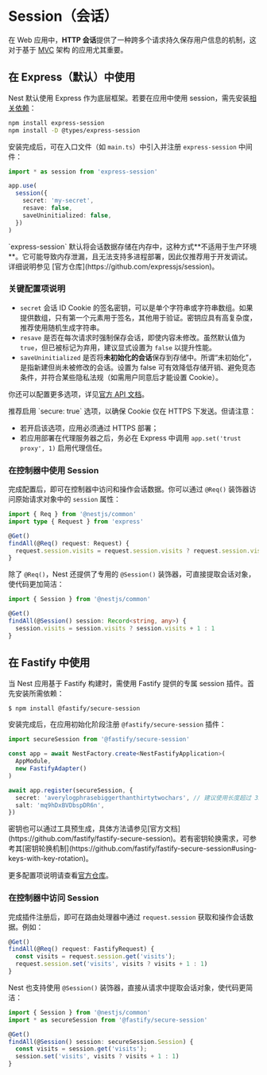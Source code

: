 # Session（会话）

在 Web 应用中，**HTTP 会话**提供了一种跨多个请求持久保存用户信息的机制，这对于基于 [MVC](/techniques/mvc) 架构 的应用尤其重要。

## 在 Express（默认）中使用

Nest 默认使用 Express 作为底层框架。若要在应用中使用 session，需先安装[相关依赖](https://github.com/expressjs/session)：

```bash
npm install express-session
npm install -D @types/express-session
```

安装完成后，可在入口文件（如 `main.ts`）中引入并注册 `express-session` 中间件：

```ts filename='main.ts'
import * as session from 'express-session'

app.use(
  session({
    secret: 'my-secret',
    resave: false,
    saveUninitialized: false,
  })
)
```

<CalloutInfo type="warning">
  `express-session`
  默认将会话数据存储在内存中，这种方式**不适用于生产环境**。它可能导致内存泄漏，且无法支持多进程部署，因此仅推荐用于开发调试。详细说明参见
  [官方仓库](https://github.com/expressjs/session)。
</CalloutInfo>

### 关键配置项说明

- `secret`
  会话 ID Cookie 的签名密钥，可以是单个字符串或字符串数组。如果提供数组，只有第一个元素用于签名，其他用于验证。密钥应具有高复杂度，推荐使用随机生成字符串。
- `resave`
  是否在每次请求时强制保存会话，即使内容未修改。虽然默认值为 `true`，但已被标记为弃用，建议显式设置为 `false` 以提升性能。
- `saveUninitialized`
  是否将**未初始化的会话**保存到存储中。所谓“未初始化”，是指新建但尚未被修改的会话。设置为 false 可有效降低存储开销、避免竞态条件，并符合某些隐私法规（如需用户同意后才能设置 Cookie）。

你还可以配置更多选项，详见[官方 API 文档](https://github.com/expressjs/session#options)。

<CalloutInfo>
推荐启用 `secure: true` 选项，以确保 Cookie 仅在 HTTPS 下发送。但请注意：

- 若开启该选项，应用必须通过 HTTPS 部署；
- 若应用部署在代理服务器之后，务必在 Express 中调用 `app.set('trust proxy', 1)` 启用代理信任。

</CalloutInfo>

### 在控制器中使用 Session

完成配置后，即可在控制器中访问和操作会话数据。你可以通过 `@Req()` 装饰器访问原始请求对象中的 `session` 属性：

```ts
import { Req } from '@nestjs/common'
import type { Request } from 'express'

@Get()
findAll(@Req() request: Request) {
  request.session.visits = request.session.visits ? request.session.visits + 1 : 1
}
```

除了 `@Req()`，Nest 还提供了专用的 `@Session()` 装饰器，可直接提取会话对象，使代码更加简洁：

```ts
import { Session } from '@nestjs/common'

@Get()
findAll(@Session() session: Record<string, any>) {
  session.visits = session.visits ? session.visits + 1 : 1
}
```

## 在 Fastify 中使用

当 Nest 应用基于 Fastify 构建时，需使用 Fastify 提供的专属 session 插件。首先安装所需依赖：

```bash
$ npm install @fastify/secure-session
```

安装完成后，在应用初始化阶段注册 `@fastify/secure-session` 插件：

```ts filename='main.ts'
import secureSession from '@fastify/secure-session'

const app = await NestFactory.create<NestFastifyApplication>(
  AppModule,
  new FastifyAdapter()
)

await app.register(secureSession, {
  secret: 'averylogphrasebiggerthanthirtytwochars', // 建议使用长度超过 32 个字符的密钥
  salt: 'mq9hDxBVDbspDR6n',
})
```

<CalloutInfo>
  密钥也可以通过工具预生成，具体方法请参见[官方文档](https://github.com/fastify/fastify-secure-session)。若有密钥轮换需求，可参考其[密钥轮换机制](https://github.com/fastify/fastify-secure-session#using-keys-with-key-rotation)。
</CalloutInfo>

更多配置项说明请查看[官方仓库](https://github.com/fastify/fastify-secure-session)。

### 在控制器中访问 Session

完成插件注册后，即可在路由处理器中通过 `request.session` 获取和操作会话数据。例如：

```ts
@Get()
findAll(@Req() request: FastifyRequest) {
  const visits = request.session.get('visits');
  request.session.set('visits', visits ? visits + 1 : 1)
}
```

Nest 也支持使用 `@Session()` 装饰器，直接从请求中提取会话对象，使代码更简洁：

```ts
import { Session } from '@nestjs/common'
import * as secureSession from '@fastify/secure-session'

@Get()
findAll(@Session() session: secureSession.Session) {
  const visits = session.get('visits');
  session.set('visits', visits ? visits + 1 : 1)
}
```
